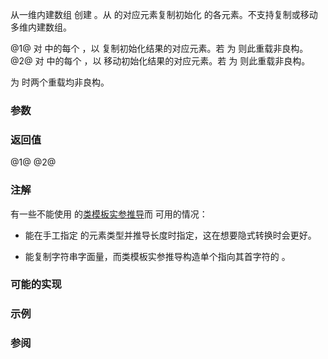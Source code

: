 {{cpp/title|to_array}}
{{cpp/container/array/navbar}}

{{dcl begin}}
{{dcl header|array}}
{{dcla|num=1|since=c++20|
template&lt; class T, std::size_t N &gt;
constexpr std::array&lt;std::remove_cv_t&lt;T&gt;, N&gt; to_array( T (&amp;a)[N] );
}}
{{dcla|num=2|since=c++20|
template&lt; class T, std::size_t N &gt;
constexpr std::array&lt;std::remove_cv_t&lt;T&gt;, N&gt; to_array( T (&amp;&amp;a)[N] );
}}
{{dcl end}}

从一维内建数组 {{tt|a}} 创建 {{lc|std::array}}。从 {{tt|a}} 的对应元素复制初始化 {{tt|std::array}} 的各元素。不支持复制或移动多维内建数组。

@1@ 对 {{tt|0, ..., N - 1}} 中的每个 {{tt|i}}，以 {{c|a[i]}} 复制初始化结果的对应元素。若 {{c|std::is_constructible_v&lt;T, T&amp;&gt;}} 为 {{c|false}} 则此重载非良构。
@2@ 对 {{tt|0, ..., N - 1}} 中的每个 {{tt|i}}，以 {{c|std::move(a[i])}} 移动初始化结果的对应元素。若 {{c|std::is_move_constructible_v&lt;T&gt;}} 为 {{c|false}} 则此重载非良构。

{{c|std::is_array_v&lt;T&gt;}} 为 {{c|true}} 时两个重载均非良构。

===参数===
{{par begin}}
{{par | a |要转换成 {{lc|std::array}} 的内建数组}}
{{par hreq}}
{{par req named | T |CopyConstructible|overload=1}}
{{par req named | T |MoveConstructible|overload=2}}
{{par end}}

===返回值===
@1@ {{c|std::array&lt;std::remove_cv_t&lt;T&gt;, N&gt;{ a[0], ..., a[N - 1] } }}
@2@ {{c|std::array&lt;std::remove_cv_t&lt;T&gt;, N&gt;{ std::move(a[0]), ..., std::move(a[N - 1]) } }}

===注解===
有一些不能使用 {{lc|std::array}} 的[[cpp/language/class template argument deduction|类模板实参推导]]而 {{tt|to_array}} 可用的情况：
* {{tt|to_array}} 能在手工指定 {{tt|std::array}} 的元素类型并推导长度时指定，这在想要隐式转换时会更好。
* {{tt|to_array}} 能复制字符串字面量，而类模板实参推导构造单个指向其首字符的 {{tt|std::array}}。

{{source|1=
std::to_array&lt;long&gt;({3, 4}); // OK ：隐式转换
// std::array&lt;long&gt;{3, 4};   // 错误：模板实参太少
std::to_array("foo");        // 创建 std::array&lt;char, 4&gt;{'f', 'o', 'o', '\0'}
std::array{"foo"};           // 创建 std::array&lt;const char*, 1&gt;{"foo"}
}}

{{feature test macro|__cpp_lib_to_array|std=C++20|value=201907L|{{tt|std::to_array}}}}

===可能的实现===
{{eq impl
|title1=to_array (1)|ver1=1|1=
namespace detail
{
    template&lt;class T, std::size_t N, std::size_t... I&gt;
    constexpr std::array&lt;std::remove_cv_t&lt;T&gt;, N&gt;
        to_array_impl(T (&amp;a)[N], std::index_sequence&lt;I...&gt;)
    {
        return {&lt;!----&gt;{a[I]...}&lt;!----&gt;};
    }
}

template&lt;class T, std::size_t N&gt;
constexpr std::array&lt;std::remove_cv_t&lt;T&gt;, N&gt; to_array(T (&amp;a)[N])
{
    return detail::to_array_impl(a, std::make_index_sequence&lt;N&gt;{});
}
|title2=to_array (2)|ver2=2|2=
namespace detail
{
    template&lt;class T, std::size_t N, std::size_t... I&gt;
    constexpr std::array&lt;std::remove_cv_t&lt;T&gt;, N&gt;
        to_array_impl(T (&amp;&amp;a)[N], std::index_sequence&lt;I...&gt;)
    {
        return {&lt;!----&gt;{std::move(a[I])...}&lt;!----&gt;};
    }
}

template&lt;class T, std::size_t N&gt;
constexpr std::array&lt;std::remove_cv_t&lt;T&gt;, N&gt; to_array(T (&amp;&amp;a)[N])
{
    return detail::to_array_impl(std::move(a), std::make_index_sequence&lt;N&gt;{});
}
}}

===示例===
{{example|code=
#include &lt;array&gt;
#include &lt;memory&gt;
#include &lt;string_view&gt;
#include &lt;type_traits&gt;
#include &lt;utility&gt;

// 创建 string_view 的 constexpr 数组
constexpr auto w1n = std::to_array&lt;std::string_view&gt;({
    "Mary", "Patricia", "Linda", "Barbara", "Elizabeth", "Jennifer"
});
static_assert(std::is_same_v&lt;decltype(w1n), const std::array&lt;std::string_view, 6&gt;&gt;);
static_assert(w1n.size() == 6 and w1n[5] == "Jennifer");

int main()
{
    // 复制字符串字面量
    auto a1 = std::to_array("foo");
    static_assert(a1.size() == 4);

    // 推导元素类型和长度
    auto a2 = std::to_array({0, 2, 1, 3});
    static_assert(std::is_same_v&lt;decltype(a2), std::array&lt;int, 4&gt;&gt;);

    // 推导长度而元素类型指定
    // 发生隐式转换
    auto a3 = std::to_array&lt;long&gt;({0, 1, 3});
    static_assert(std::is_same_v&lt;decltype(a3), std::array&lt;long, 3&gt;&gt;);

    auto a4 = std::to_array&lt;std::pair&lt;int, float&gt;&gt;(
        {&lt;!----&gt;{3, 0.0f}, {4, 0.1f}, {4, 0.1e23f}&lt;!----&gt;});
    static_assert(a4.size() == 3);

    // 创建不可复制的 std::array
    auto a5 = std::to_array({std::make_unique&lt;int&gt;(3)});
    static_assert(a5.size() == 1);

    // 错误：不支持复制多维数组
    // char s[2][6] = {"nice", "thing"};
    // auto a6 = std::to_array(s);
}
}}

===参阅===
{{dsc begin}}
{{dsc inc|cpp/experimental/dsc make_array}}
{{dsc end}}

{{langlinks|en|ja|ru}}